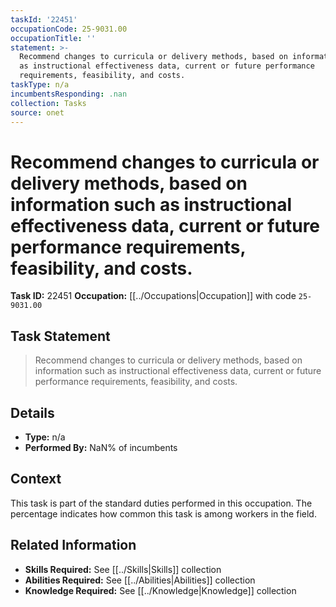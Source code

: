 ```yaml
---
taskId: '22451'
occupationCode: 25-9031.00
occupationTitle: ''
statement: >-
  Recommend changes to curricula or delivery methods, based on information such
  as instructional effectiveness data, current or future performance
  requirements, feasibility, and costs.
taskType: n/a
incumbentsResponding: .nan
collection: Tasks
source: onet
---
```

# Recommend changes to curricula or delivery methods, based on information such as instructional effectiveness data, current or future performance requirements, feasibility, and costs.

**Task ID:** 22451
**Occupation:** [[../Occupations|Occupation]] with code `25-9031.00`

## Task Statement

> Recommend changes to curricula or delivery methods, based on information such as instructional effectiveness data, current or future performance requirements, feasibility, and costs.

## Details

- **Type:** n/a
- **Performed By:** NaN% of incumbents

## Context

This task is part of the standard duties performed in this occupation. The percentage indicates how common this task is among workers in the field.

## Related Information

- **Skills Required:** See [[../Skills|Skills]] collection
- **Abilities Required:** See [[../Abilities|Abilities]] collection
- **Knowledge Required:** See [[../Knowledge|Knowledge]] collection
